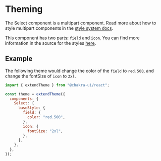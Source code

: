 # Theming

The Select component is a multipart component. Read more about how to style
multipart components in the
[style system docs](/docs/styled-system/theming/component-style#styling-multipart-components).

This component has two parts: `field` and `icon`. You can find
more information in the source for the styles
[here](https://github.com/chakra-ui/chakra-ui/blob/main/packages/components/theme/src/components/input.ts).

## Example

The following theme would change the color of the `field` to `red.500`, and change the fontSize of `icon` to `2xl`.

```jsx
import { extendTheme } from "@chakra-ui/react";

const theme = extendTheme({
  components: {
    Select: {
      baseStyle: {
        field: {
          color: "red.500",
        },
        icon: {
          fontSize: "2xl",
        },
      },
    },
  },
});
```

